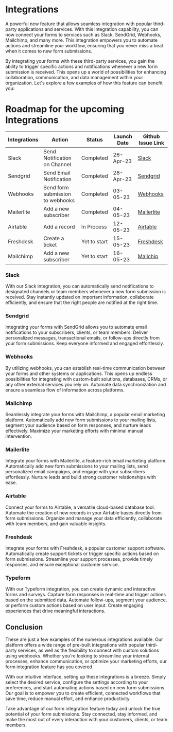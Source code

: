 # Integrations

A powerful new feature that allows seamless integration with popular third-party applications and services. With this integration capability, you can now connect your forms to services such as Slack, SendGrid, Webhooks, Mailchimp, and many more. This integration empowers you to automate actions and streamline your workflow, ensuring that you never miss a beat when it comes to new form submissions.

By integrating your forms with these third-party services, you gain the ability to trigger specific actions and notifications whenever a new form submission is received. This opens up a world of possibilities for enhancing collaboration, communication, and data management within your organization. Let's explore a few examples of how this feature can benefit you:

# Roadmap for the upcoming Integrations

| Integrations | Action                           | Status       | Launch Date | Github Issue Link                                                     |
| ------------ | -------------------------------- | ------------ | ----------- | --------------------------------------------------------------------- |
| Slack        | Send Notification on Channel     | Completed    | 26-Apr-23   | [Slack](https://github.com/formzillion/formzillion.com/issues/17)     |
| Sendgrid     | Send Email Notification          | Completed    | 28-Apr-23   | [Sendgrid](https://github.com/formzillion/formzillion.com/issues/18)  |
| Webhooks     | Send form submission to webhooks | Completed    | 03-05-23    | [Webhooks](https://github.com/formzillion/formzillion.com/issues/1)   |
| Mailerlite   | Add a new subscriber             | Completed    | 04-05-23    | [Mailerlite](https://github.com/formzillion/formzillion.com/issues/3) |
| Airtable     | Add a record                     | In Process   | 12-05-23    | [Airtable](https://github.com/formzillion/formzillion.com/issues/4)   |
| Freshdesk    | Create a ticket                  | Yet to start | 15-05-23    | [Freshdesk](https://github.com/formzillion/formzillion.com/issues/5)  |
| Mailchimp    | Add a new subscriber             | Yet to start | 16-05-23    | [Mailchip](https://github.com/formzillion/formzillion.com/issues/2)   |

### Slack

With our Slack integration, you can automatically send notifications to designated channels or team members whenever a new form submission is received. Stay instantly updated on important information, collaborate efficiently, and ensure that the right people are notified at the right time.

### Sendgrid

Integrating your forms with SendGrid allows you to automate email notifications to your subscribers, clients, or team members. Deliver personalized messages, transactional emails, or follow-ups directly from your form submissions. Keep everyone informed and engaged effortlessly.

### Webhooks

By utilizing webhooks, you can establish real-time communication between your forms and other systems or applications. This opens up endless possibilities for integrating with custom-built solutions, databases, CRMs, or any other external services you rely on. Automate data synchronization and ensure a seamless flow of information across platforms.

### Mailchimp

Seamlessly integrate your forms with Mailchimp, a popular email marketing platform. Automatically add new form submissions to your mailing lists, segment your audience based on form responses, and nurture leads effectively. Maximize your marketing efforts with minimal manual intervention.

### Mailerlite

Integrate your forms with Mailerlite, a feature-rich email marketing platform. Automatically add new form submissions to your mailing lists, send personalized email campaigns, and engage with your subscribers effortlessly. Nurture leads and build strong customer relationships with ease.

### Airtable

Connect your forms to Airtable, a versatile cloud-based database tool. Automate the creation of new records in your Airtable bases directly from form submissions. Organize and manage your data efficiently, collaborate with team members, and gain valuable insights.

### Freshdesk

Integrate your forms with Freshdesk, a popular customer support software. Automatically create support tickets or trigger specific actions based on form submissions. Streamline your support processes, provide timely responses, and ensure exceptional customer service.

### Typeform

With our Typeform integration, you can create dynamic and interactive forms and surveys. Capture form responses in real-time and trigger actions based on the submitted data. Automate follow-ups, segment your audience, or perform custom actions based on user input. Create engaging experiences that drive meaningful interactions.

## Conclusion

These are just a few examples of the numerous integrations available. Our platform offers a wide range of pre-built integrations with popular third-party services, as well as the flexibility to connect with custom solutions using webhooks. Whether you're looking to streamline your internal processes, enhance communication, or optimize your marketing efforts, our form integration feature has you covered.

With our intuitive interface, setting up these integrations is a breeze. Simply select the desired service, configure the settings according to your preferences, and start automating actions based on new form submissions. Our goal is to empower you to create efficient, connected workflows that save time, reduce manual effort, and enhance productivity.

Take advantage of our form integration feature today and unlock the true potential of your form submissions. Stay connected, stay informed, and make the most out of every interaction with your customers, clients, or team members.
